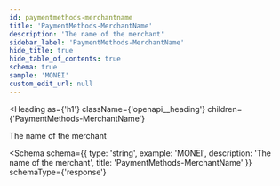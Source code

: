 ```yaml
---
id: paymentmethods-merchantname
title: 'PaymentMethods-MerchantName'
description: 'The name of the merchant'
sidebar_label: 'PaymentMethods-MerchantName'
hide_title: true
hide_table_of_contents: true
schema: true
sample: 'MONEI'
custom_edit_url: null
---
```



<Heading
  as={'h1'}
  className={'openapi__heading'}
  children={'PaymentMethods-MerchantName'}
></Heading>

The name of the merchant

<Schema
  schema={{
    type: 'string',
    example: 'MONEI',
    description: 'The name of the merchant',
    title: 'PaymentMethods-MerchantName'
  }}
  schemaType={'response'}
></Schema>
